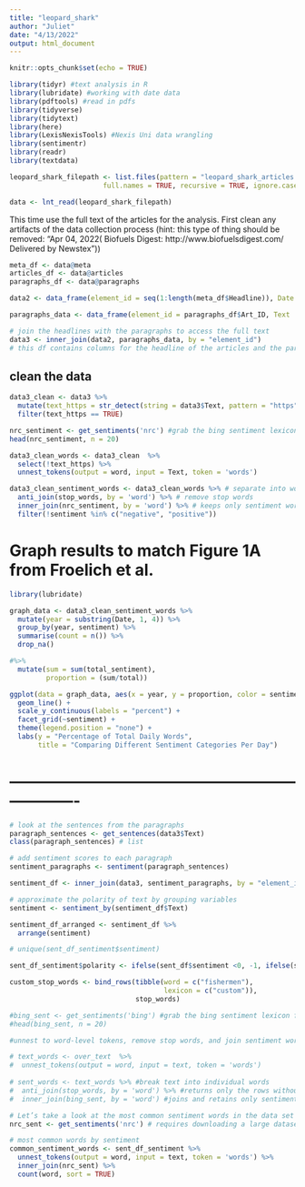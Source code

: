 ```yaml
---
title: "leopard_shark"
author: "Juliet"
date: "4/13/2022"
output: html_document
---
```


```r
knitr::opts_chunk$set(echo = TRUE)
```

```r
library(tidyr) #text analysis in R
library(lubridate) #working with date data
library(pdftools) #read in pdfs
library(tidyverse)
library(tidytext)
library(here)
library(LexisNexisTools) #Nexis Uni data wrangling
library(sentimentr)
library(readr)
library(textdata)
```

```r
leopard_shark_filepath <- list.files(pattern = "leopard_shark_articles.docx", path = getwd(),
                       full.names = TRUE, recursive = TRUE, ignore.case = TRUE)

data <- lnt_read(leopard_shark_filepath)
```

This time use the full text of the articles for the analysis. First clean any artifacts of the data collection process (hint: this type of thing should be removed: “Apr 04, 2022( Biofuels Digest: http://www.biofuelsdigest.com/ Delivered by Newstex”))

```r
meta_df <- data@meta
articles_df <- data@articles
paragraphs_df <- data@paragraphs

data2 <- data_frame(element_id = seq(1:length(meta_df$Headline)), Date = meta_df$Date, Headline = meta_df$Headline)

paragraphs_data <- data_frame(element_id = paragraphs_df$Art_ID, Text  = paragraphs_df$Paragraph)

# join the headlines with the paragraphs to access the full text
data3 <- inner_join(data2, paragraphs_data, by = "element_id")
# this df contains columns for the headline of the articles and the paragraphs, with each paragraph as a row, in tidy format
```

## clean the data

```r
data3_clean <- data3 %>% 
  mutate(text_https = str_detect(string = data3$Text, pattern = "https", negate = TRUE)) %>% 
  filter(text_https == TRUE)

nrc_sentiment <- get_sentiments('nrc') #grab the bing sentiment lexicon from tidytext
head(nrc_sentiment, n = 20)

data3_clean_words <- data3_clean  %>%
  select(!text_https) %>% 
  unnest_tokens(output = word, input = Text, token = 'words')

data3_clean_sentiment_words <- data3_clean_words %>% # separate into words
  anti_join(stop_words, by = 'word') %>% # remove stop words
  inner_join(nrc_sentiment, by = 'word') %>% # keeps only sentiment words
  filter(!sentiment %in% c("negative", "positive"))
```

# Graph results to match Figure 1A from Froelich et al.

```r
library(lubridate)

graph_data <- data3_clean_sentiment_words %>%
  mutate(year = substring(Date, 1, 4)) %>% 
  group_by(year, sentiment) %>% 
  summarise(count = n()) %>% 
  drop_na()

#%>% 
  mutate(sum = sum(total_sentiment),
         proportion = (sum/total))

ggplot(data = graph_data, aes(x = year, y = proportion, color = sentiment)) +
  geom_line() +
  scale_y_continuous(labels = "percent") +
  facet_grid(~sentiment) +
  theme(legend.position = "none") +
  labs(y = "Percentage of Total Daily Words",
       title = "Comparing Different Sentiment Categories Per Day")
```

# -------------------------------------------------------------------


```r
# look at the sentences from the paragraphs
paragraph_sentences <- get_sentences(data3$Text)
class(paragraph_sentences) # list

# add sentiment scores to each paragraph
sentiment_paragraphs <- sentiment(paragraph_sentences)

sentiment_df <- inner_join(data3, sentiment_paragraphs, by = "element_id")

# approximate the polarity of text by grouping variables
sentiment <- sentiment_by(sentiment_df$Text)

sentiment_df_arranged <- sentiment_df %>%
  arrange(sentiment)

# unique(sent_df_sentiment$sentiment)
```

```r
sent_df_sentiment$polarity <- ifelse(sent_df$sentiment <0, -1, ifelse(sent_df$sentiment > 0, 1, 0))

custom_stop_words <- bind_rows(tibble(word = c("fishermen"),  
                                      lexicon = c("custom")), 
                               stop_words)
```

```r
#bing_sent <- get_sentiments('bing') #grab the bing sentiment lexicon from tidytext
#head(bing_sent, n = 20)
```

```r
#unnest to word-level tokens, remove stop words, and join sentiment words

# text_words <- over_text  %>%
#  unnest_tokens(output = word, input = text, token = 'words')
 
# sent_words <- text_words %>% #break text into individual words
#  anti_join(stop_words, by = 'word') %>% #returns only the rows without stop words
#  inner_join(bing_sent, by = 'word') #joins and retains only sentiment words
```

```r
# Let’s take a look at the most common sentiment words in the data set
nrc_sent <- get_sentiments('nrc') # requires downloading a large dataset via prompt

# most common words by sentiment
common_sentiment_words <- sent_df_sentiment %>%
  unnest_tokens(output = word, input = text, token = 'words') %>%
  inner_join(nrc_sent) %>%
  count(word, sort = TRUE)

```
























